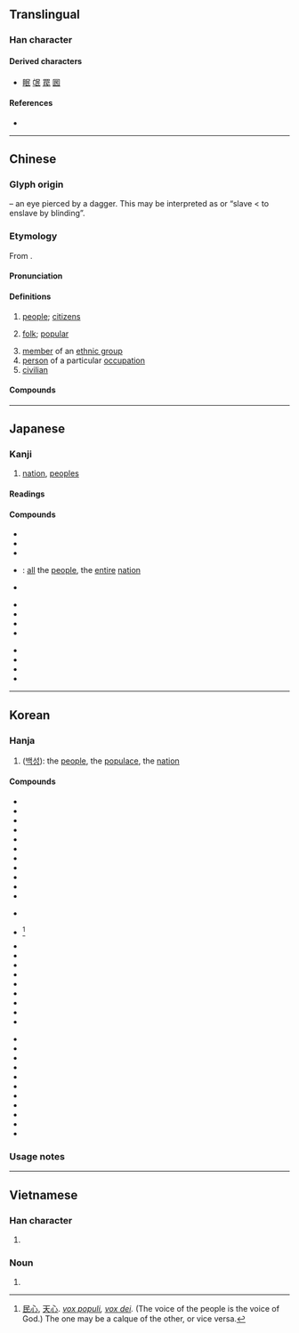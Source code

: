{{also|艮|良}}
{{character info/new}}
==Translingual==
{{stroke order}}

===Han character===
{{Han char|rn=83|rad=氏|as=01|sn=5|four=77747|canj=RVP}}

====Derived characters====
* [[眠]] [[氓]] [[罠]] [[囻]]

====References====
* {{Han ref|kx=0598.010|dkj=17028|dj=0988.320|hdz=32131.010|uh=6C11|ud=27665|bh=A5C1|bd=42433}}

----

==Chinese==
{{zh-forms}}

===Glyph origin===
{{Han etyl}}
{{liushu|p}} – an eye pierced by a dagger. This may be interpreted as {{och-l|盲|blind}} or “slave < to enslave by blinding”.

===Etymology===
From {{inh|zh|sit-pro|*r-mi(j)-n||people, man, human being}}.

====Pronunciation====
{{zh-pron
|m=mín
|m-s=min2
|c=man4
|c-t=
|g=min4
|h=pfs=mìn
|j=ming1
|mb=měng
|md=mìng
|mn=bîn
|mn-t=ming5
|w=3min
|x=min2
|mc=y
|oc=y
|cat=n,a
}}

====Definitions====
{{zh-hanzi}}

# [[people]]; [[citizen]]s
#: {{zh-x|國民|citizen}}
# [[folk]]; [[popular]]
#: {{zh-x|民謠|folk song}}
# [[member]] of an [[ethnic group]]
# [[person]] of a particular [[occupation]]
# [[civilian]]

====Compounds====
{{zh-der|民間|人民|國民經濟|人民幣|勞民|國民大會|平民|厲民|平易近民|初民|公民權|俊民|公民投票|保境息民|得民|化民|下民|原住民|國民所得|國民|全民投票|升斗小民|印歐民族|公民教育|幸民|保民官|家給民足|國民年金|壽民|亂民|全民運動|中華民族|憂民|國民革命|保國安民|弔民伐罪|安民告示|大韓民國|國民車|人民團體|中華民國|平民教育|惰民|憂民憂國|憂國憂民|憂國愛民|憂國恤民|勤政愛民|國民兵|愛民如子|愚民|愚民政策|國和民順|四民|仁民愛物|全民健保|先民|便民|國民外交|國泰民安|全民政治|三民主義|但民|弭盜安民|弔民|廣土眾民|庶民|伐罪弔民|幻民|平民政治|刁民|國民權|市民農園|市民|國民住宅|小市民|島民|居民|少數民族|安民恤眾|兆民|富國安民|居民樓|害民|利國福民|官逼民反|安民|住民|子民|不死民|僑民|小民|塗炭生民|人民政府|天民|全民保險|剝削小民|國窮民困|市井小民|士民|大和民族|憂國哀民|官民|土俗民情|國困民艱|國計民生|人民日報|國民銀行|國民道德|國民教育|國民性|國民小學|國民中學|回民|吏民|國民兵役|國民福利|強姦民意|人民公社|勞民傷財|全民作戰|凡民|布衣小民|公民|全民|小國寡民|民主牆|無業遊民|民眾教育|民報|民心|民權主義|民主國家|民間藝術|民不聊生|民籍|殖民教育|畬民|移民局|民主|末民|民主政體|民不安枕|神怒民痛|民生彫敝|民主作風|民埝|民力凋弊|民業|民安物阜|民夫|民牧|民意代表|榮民節|為國為民|牖民|民謠|民社|民意機構|民聲|民初|應天從民|次殖民地|民和年稔|游牧民族|民眾運動|民族樂器|民生|民用機場|民怨盈塗|民意機關|民船|民宅|殃民|民歌五褲|榮民|窮民|民間工藝|民意|民族精神|民事訴訟|無方之民|視民如傷|民為邦本|民族性|民俗曲藝|束杖理民|民主政治|民生史觀|振民育德|殖民政府|為民除害|蒸民|新民叢報|民族|民生凋敝|民間信仰|民權初步|民營|民陣|民安國泰|游食之民|民變|新民|民俗療法|民意調查|民主大學|殖民地|民膏民脂|民族樂隊|民歌|民心趨向|民族音樂|民用|民力|水上居民|暴民|濟世安民|民間合會|殷民阜財|拳民|民極|為民除患|民族英雄|民怨沸騰|視民如子|民族舞|敬天愛民|民團|神怒民怨|擾民|民淳俗厚|民族習性|移民媽媽|民康物阜|手民|民害|萬民傘|民營企業|民隱|民有|民權運動|民生塗炭|民運|濟世愛民|救民水火|石民|殷民阜利|榮譽市民|民謠歌手|民族藝師|民智|省方觀民|民窮財匱|直接民權|生民|物阜民熙|民國|民法|民殷國富|民政|民兵|殘民以逞|漁民|病國殃民|校園民歌|流民|畏天愛民|畏天恤民|民主櫥窗|民俗|於民潤國|民天|漢民|治國安民|民賊|獨夫民賊|民信局|物阜民豐|物阜民安|牧民|民望|民族自決|民氣|生民塗炭|為民請命|民德|漢民族|禍國殃民|民家|烝民|災民|民風|民營化|漁民團體|漁民保險|游民|民瘼|為民喉舌|民蠹|民意向背|民不堪命|民情|民譽|殖民政策|海外移民|民和年豐|民志|民航|民生國計|村民|民主國|民生主義|民夷|民意測驗|民壯|民間團體|民食|民防|民間歌舞|民間文學|民選|民賊獨夫|民負|民熙物阜|民脂民膏|民胞物與|民眾|民生哲學|民治|民殷財阜|民權|民本主義|民族文化|民族意識|民族國家|民族同化|民族主義|民房|民憤|民惟邦本|民情物理|民患淡食|民怨|民心不壹|民彝|民居|民富國強|民墜塗炭|民俗音樂|民俗學|民代|民人|民享|民事|民主改革|民主化|殖民主義|殖民|民主主義|穆民|拉丁民族|漁民節|民主制度|東交民巷|民窮兵疲|民生問題|民和|民窮財盡|殘民害物|民事責任|民勞|無業游民|民用品|民時|民族性格|新民體|民謠歌曲|民謠風|應天順民|民航飛機|生事擾民|移民|貧民救助|邊疆民族|臣民|誤國害民|編民|經國濟民|義民|農民|蠹國害民|農民節|農民年金|經濟難民|莠民|齊民|遊民|誤國殄民|經世濟民|逸民|選民|難民營|貧民|蠹國殃民|線民|細民|良民|誤國殃民|護民官|與民偕樂|貧民區|龍袖嬌民|解民倒懸|齊民要術|農民曆|里民|鮮民|草民|驕民|與民休息|飢民|間接民權|顓民|順天恤民|革命民權|與民更始|風土民情|親民|節用裕民|農民團體|閒民|虐民|與民同憂|費財勞民|里民大會|鄉民|逼民為盜|魚肉鄉民|苗民|難民|貧民窟|縣民|英語民族|順民|軍民|頑民|賤民|逋民|貧民住宅|護國佑民|順應民心|黎民|蜑民|與民爭利|與民同樂|蟻民|遺民|民部}}

----

==Japanese==

===Kanji===
{{ja-kanji|grade=4|rs=氏01}}

# [[nation]], [[people]]s

====Readings====
{{ja-readings
|goon=みん
|kanon=びん
|kun=たみ-
|nanori=たみ, ひと, み, みたみ, もと
}}

====Compounds====
{{top3}}
* {{ja-r|国民|こくみん}}
* {{ja-r|市民|しみん}}
* {{ja-r|市民活動|しみんかつどう}}
* {{ja-r|万民|ばんみん}}: [[all]] the [[people]], the [[entire]] [[nation]]
* {{ja-r|民意|みんい}}
{{mid3}}
* {{ja-r|民間|みんかん}}
* {{ja-r|民業|みんぎょう}}
* {{ja-r|民権|みんけん}}
* {{ja-r|民主|みんしゅ}}
{{mid3}}
* {{ja-r|民衆|みんしゅう}}
* {{ja-r|民主主義|みんしゅしゅぎ}}
* {{ja-r|民族|みんぞく}}
* {{ja-r|民族主義|みんぞくしゅぎ}}
{{bottom}}

----

==Korean==

===Hanja===
{{ko-hanja|hangeul=민|mr=min|y=min|eumhun=백성|ehrv=baekseong|ehmr=paeksŏng|ehy=paykseng}}

# ([[백성]]): the [[people]], the [[populace]], the [[nation]]

====Compounds====
{{top3}}
* {{l|ko|sc=Kore|民家|tr=[[민가]], min-ga}}
* {{l|ko|sc=Kore|民間|tr=[[민간]], mingan}}
* {{l|ko|sc=Kore|民權|tr=[[민권]], mingwon}}
* {{l|ko|sc=Kore|民道|tr=[[민도]], mindo}}
* {{l|ko|sc=Kore|民亂|tr=[[민란]], minran}}
* {{l|ko|sc=Kore|民泊|tr=[[민박]], minbag}}
* {{l|ko|sc=Kore|民法|tr=[[민법]], minbeob}}
* {{l|ko|sc=Kore|民兵|tr=[[민병]], minbyeong}}
* {{l|ko|sc=Kore|民事|tr=[[민사]], minsa}}
* {{l|ko|sc=Kore|民生|tr=[[민생]], minsaeng}}
* {{l|ko|sc=Kore|民選|tr=[[민선]], minseon}}
{{mid3}}
* {{l|ko|sc=Kore|民俗|tr=[[민속]], minsog}}
* {{l|ko|sc=Kore|民心|tr=[[민심]], minsim}} <ref>[[民心]], [[天心]]. ''[[vox populi]], [[vox dei]].'' (The voice of the people is the voice of God.) The one may be a calque of the other, or vice versa.</ref>
* {{l|ko|sc=Kore|民營|tr=[[민영]], minyeong}}
* {{l|ko|sc=Kore|民謠|tr=[[민요]], minyo}}
* {{l|ko|sc=Kore|民願|tr=[[민원]], minwon}}
* {{l|ko|sc=Kore|民意|tr=[[민의]], minui}}
* {{l|ko|sc=Kore|民政|tr=[[민정]], minjeong}}
* {{l|ko|sc=Kore|民族|tr=[[민족]], minjog}}
* {{l|ko|sc=Kore|民主|tr=[[민주]], minju}}
* {{l|ko|sc=Kore|民衆|tr=[[민중]], minjung}}
* {{l|ko|sc=Kore|民弊|tr=[[민폐]], minpye}}
{{mid3}}
* {{l|ko|sc=Kore|公民|tr=[[공민]], gongmin}}
* {{l|ko|sc=Kore|僑民|tr=[[교민]], gyomin}}
* {{l|ko|sc=Kore|國民|tr=[[국민]], gukmin}}
* {{l|ko|sc=Kore|農民|tr=[[농민]], nongmin}}
* {{l|ko|sc=Kore|常民|tr=[[상민]], sangmin}}
* {{l|ko|sc=Kore|庶民|tr=[[서민]], seomin}}
* {{l|ko|sc=Kore|選民|tr=[[선민]], seonmin}}
* {{l|ko|sc=Kore|市民|tr=[[시민]], simin}}
* {{l|ko|sc=Kore|人民|tr=[[인민]], inmin}}
* {{l|ko|sc=Kore|住民|tr=[[주민]], jumin}}
* {{l|ko|sc=Kore|平民|tr=[[평민]], pyeongmin}}
{{bottom}}

===Usage notes===
<references />

----

==Vietnamese==

===Han character===
{{vi-hantu|[[dân]], [[rân]]|rs=氏01}}

# {{defn|lang=vi|sort=氏01}}

===Noun===
{{vi-noun|sc=Hani}}

# {{han tu form of|dân}}